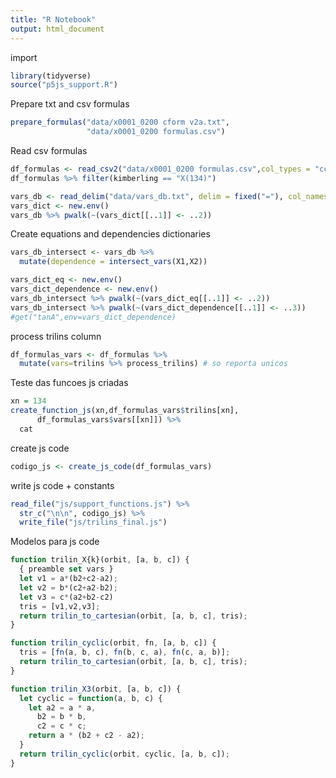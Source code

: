 ```yaml
---
title: "R Notebook"
output: html_document
---
```


import
```r
library(tidyverse)
source("p5js_support.R")
```

Prepare txt and csv formulas
```r
prepare_formulas("data/x0001_0200 cform v2a.txt", 
                 "data/x0001_0200 formulas.csv")
```

Read csv formulas
```r
df_formulas <- read_csv2("data/x0001_0200 formulas.csv",col_types = "ccc")
df_formulas %>% filter(kimberling == "X(134)")
```
```r
vars_db <- read_delim("data/vars_db.txt", delim = fixed("="), col_names = F)
vars_dict <- new.env()
vars_db %>% pwalk(~(vars_dict[[..1]] <- ..2))
```


Create equations and dependencies dictionaries
```r
vars_db_intersect <- vars_db %>% 
  mutate(dependence = intersect_vars(X1,X2))

vars_dict_eq <- new.env()
vars_dict_dependence <- new.env()
vars_db_intersect %>% pwalk(~(vars_dict_eq[[..1]] <- ..2))
vars_db_intersect %>% pwalk(~(vars_dict_dependence[[..1]] <- ..3))
#get("tanA",env=vars_dict_dependence)
```

process trilins column
```r
df_formulas_vars <- df_formulas %>%
  mutate(vars=trilins %>% process_trilins) # so reporta unicos
```

Teste das funcoes js criadas
```r
xn = 134
create_function_js(xn,df_formulas_vars$trilins[xn],
      df_formulas_vars$vars[[xn]]) %>% 
  cat
```

create js code
```r
codigo_js <- create_js_code(df_formulas_vars) 
```

write js code + constants
```r
read_file("js/support_functions.js") %>%
  str_c("\n\n", codigo_js) %>%
  write_file("js/trilins_final.js")
```

Modelos para js code
```js
function trilin_X{k}(orbit, [a, b, c]) {
  { preamble set vars }
  let v1 = a*(b2+c2-a2);
  let v2 = b*(c2+a2-b2);
  let v3 = c*(a2+b2-c2)
  tris = [v1,v2,v3];
  return trilin_to_cartesian(orbit, [a, b, c], tris);
}

function trilin_cyclic(orbit, fn, [a, b, c]) {
  tris = [fn(a, b, c), fn(b, c, a), fn(c, a, b)];
  return trilin_to_cartesian(orbit, [a, b, c], tris);
}

function trilin_X3(orbit, [a, b, c]) {
  let cyclic = function(a, b, c) {
    let a2 = a * a,
      b2 = b * b,
      c2 = c * c;
    return a * (b2 + c2 - a2);
  }
  return trilin_cyclic(orbit, cyclic, [a, b, c]);
}
```